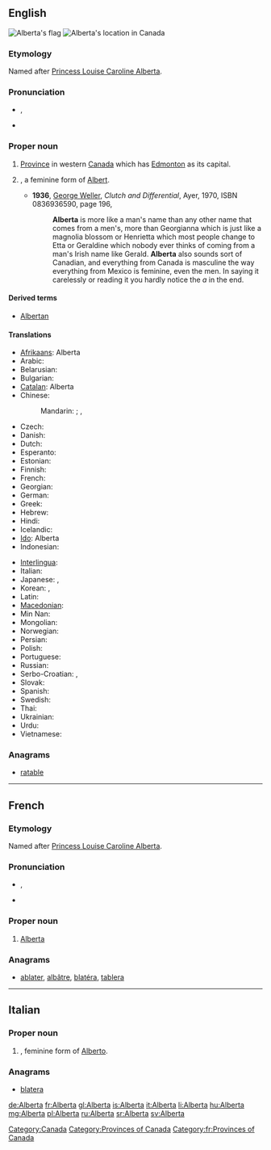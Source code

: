 {{wikipedia}}
==English==
[[Image:Flag of Alberta.svg|thumb|Alberta's flag]]
[[Image:AB-Canada-province.png|thumb|Alberta's location in Canada]]

===Etymology===
Named after [[w:Princess Louise, Duchess of Argyll|Princess Louise Caroline Alberta]].

===Pronunciation===
* {{a|UK}} {{IPA|/ˌælˈbɜː(ɹ).tə/}}, {{SAMPA|/%{l%b3:(r).t@/}}
* {{audio|en-ca-Alberta.ogg|Audio (CA)}}

===Proper noun===
{{en-proper noun}}

# [[province|Province]] in western [[Canada]] which has [[Edmonton]] as its capital.
# {{given name|female|from=Germanic}}, a feminine form of [[Albert]].
#* '''1936''', [[w:George Weller|George Weller]], ''Clutch and Differential'', Ayer, 1970, ISBN 0836936590, page 196,
#*: '''Alberta''' is more like a man's name than any other name that comes from a men's, more than Georgianna which is just like a magnolia blossom or Henrietta which most people change to Etta or Geraldine which nobody ever thinks of coming from a man's Irish name like Gerald. '''Alberta''' also sounds sort of Canadian, and everything from Canada is masculine the way everything from Mexico is feminine, even the men. In saying it carelessly or reading it you hardly notice the ''a'' in the end. 

====Derived terms====
* [[Albertan]]

====Translations====
{{trans-top|province}}
* [[Afrikaans]]: Alberta
* Arabic: {{t|ar|ألبرتا|f|tr='albirta}}
* Belarusian: {{t|be|Альберта|f|tr=Al'bérta|xs=Belarusian}}
* Bulgarian: {{t|bg|Алберта|f|tr=Albérta}}
* [[Catalan]]: Alberta
* Chinese:
*: Mandarin: {{t|cmn|艾伯塔|tr=Àibótǎ|sc=Hani}};  {{qualifier|Taiwan}} {{t|cmn|亞伯達|sc=Hani}},  {{t|cmn|亚伯达|tr=Yàbódá|sc=Hani}}
* Czech: {{t-|cs|Alberta|f}}
* Danish: {{t-|da|Alberta}}
* Dutch: {{t-|nl|Alberta}}
* Esperanto: {{t-|eo|Alberto|xs=Esperanto}}
* Estonian: {{t-|et|Alberta}}
* Finnish: {{t-|fi|Alberta}}
* French: {{t+|fr|Alberta|f}}
* Georgian: {{t|ka|ალბერტა|tr=alberta|sc=Geor|xs=Georgian}}
* German: {{t+|de|Alberta|n}}
* Greek: {{t-|el|Αλμπέρτα|f|tr=Albérta}}
* Hebrew: {{t|he|אלברטה}}
* Hindi: {{t|hi|अलबर्टा|tr=albarṭā|xs=Hindi}}
* Icelandic: {{t+|is|Alberta}}
* [[Ido]]: Alberta
* Indonesian: {{t-|id|Alberta|xs=Indonesian}}
{{trans-mid}}
* [[Interlingua]]: {{t-|ia|Alberta|xs=Interlingua}}
* Italian: {{t+|it|Alberta|f}}
* Japanese: {{t|ja|アルバータ|tr=Arubāta}},  {{t|ja|アルバータ州|tr=Arubāta-shū}}
* Korean: {{t|ko|앨버타|tr=Aelbeota|sc=Hang}},  {{t|ko|앨버타 주|tr=Aelbeota ju|sc=Hang}}
* Latin: {{t-|la|Alberta}}
* [[Macedonian]]: {{t|mk|Алберта|f|tr=Albérta}}
* Min Nan: {{t-|nan|Alberta|xs=Min Nan}}
* Mongolian: {{t|mn|Альберта|tr=Al'bérta|sc=Cyrl|xs=Mongolian}}
* Norwegian: {{t-|no|Alberta}}
* Persian: {{t|fa|آلبرتا}}
* Polish: {{t+|pl|Alberta|f}}
* Portuguese: {{t-|pt|Alberta}}
* Russian: {{t|ru|Альберта|f|tr=Al'bérta}}
* Serbo-Croatian: {{t|sh|Алберта|f|sc=Cyrl|xs=Serbo-Croatian}},  {{t|sh|Alberta|f|xs=Serbo-Croatian}}
* Slovak: {{t-|sk|Alberta|f}}
* Spanish: {{t-|es|Alberta|f}}
* Swedish: {{t+|sv|Alberta}}
* Thai: {{t|th|รัฐแอลเบอร์ตา}}
* Ukrainian: {{t|uk|Альберта|f|tr=Al'bérta|xs=Ukrainian}}
* Urdu: {{t|ur|البرٹا|tr=albarṭā|xs=Urdu}}
* Vietnamese: {{t-|vi|Alberta|xs=Vietnamese}}
{{trans-bottom}}

===Anagrams===
* {{alphagram|aabelrt}} [[ratable#English|ratable]]
[[Category:Canada]]
[[Category:Provinces of Canada]]

----

==French==

===Etymology===
Named after [[w:Princess Louise, Duchess of Argyll|Princess Louise Caroline Alberta]]. 

===Pronunciation===
* {{IPA|/al.bɛʁ.ta/|lang=fr}}, {{X-SAMPA|/al.bER.ta/}}
* {{rhymes|a|lang=fr}}

===Proper noun===
{{infl|fr|proper noun|g=f}}

# [[#English|Alberta]]

===Anagrams===
* {{alphagram|aabelrt}} [[ablater#French|ablater]], [[albâtre#French|albâtre]], [[blatéra#French|blatéra]], [[tablera#French|tablera]]
[[Category:fr:Provinces of Canada]]
----
==Italian==

===Proper noun===
{{it-proper noun}} {{f}}

# {{given name|female|lang=it}}, feminine form of [[Alberto]].

===Anagrams===
* {{alphagram|aabelrt}} [[blatera#Italian|blatera]]

[[de:Alberta]]
[[fr:Alberta]]
[[gl:Alberta]]
[[is:Alberta]]
[[it:Alberta]]
[[li:Alberta]]
[[hu:Alberta]]
[[mg:Alberta]]
[[pl:Alberta]]
[[ru:Alberta]]
[[sr:Alberta]]
[[sv:Alberta]]